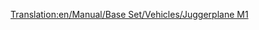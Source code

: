 [[Translation:en/Manual/Base Set/Vehicles/Juggerplane M1]]

{{es/Aeronaves|Nombre=Juggerplane M1
|Imagen=[[File:en/JuggerplaneM1.png|Juggerplane M1]]
|Precio=131.250€ (65.625 £)
|Velocidad=959 km/h (596 mph)
|Coste-anual=12.374 € (6.187 £)
|Diseño=1978
|Duración=20
|Capacidad=200 pasajeros y 40 sacas de correo
|Descripción=El avión Juggerplane M1 es el equivalente al [[es/Manual/Base Set/Vehicles/Darwin 300|Darwin 300/Boeing 747]] en el clima Fantasía.
|Vida-real=Ficción
}}